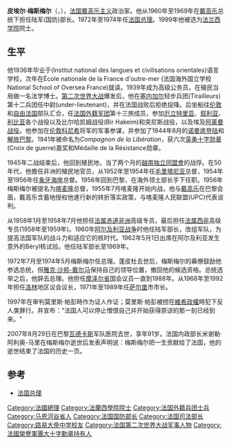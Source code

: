 {{noteTA
|G1=政治人物
}}
{{Infobox President
| original_name = {{lang|fr|Pierre Messmer}}
| image         = Pierre Messmer01.JPG
| caption       = 
| country       =[[法國|法國]]
| term_start    =1972年7月6日
| term_end      =1974年5月27日
| office    = {{flagicon|FRA}} [[法国总理列表|第154任]][[法國總理|法國總理]]
| president     = [[乔治·蓬皮杜|乔治·蓬皮杜]]
| predecessor   = [[雅克·沙邦-戴尔马|雅克·沙邦-戴尔马]]
| successor     = [[雅克·希拉克|雅克·希拉克]]
| birth_date    = {{birth date|1916|3|20}}
| birth_place   = {{FRA}}[[塞納省|塞納省]][[万塞讷|万塞讷]]
| death_date    = {{death date and age|2007|8|29|1916|3|20}}
| death_place   = {{FRA}}[[巴黎|巴黎]][[聖寵谷|聖寵谷]]
| religion      = 
| profession    = 
| spouse        = 
| party         = [[民主共和联盟|UDR]]
}} 
'''皮埃尔·梅斯梅尔'''（'''{{lang|fr|Pierre Messmer}}'''，{{bd|1916年|3月20日|2007年|8月29日|catIdx=Messmer}}），[[法国|法国]][[戴高乐主义|戴高乐主义]]政治家。他从1960年至1969年在[[戴高乐|戴高乐]]总统下担任陆军(国防)部长。1972年至1974年任[[法国总理|法国总理]]。1999年他被选为[[法蘭西學院_(機構)|法兰西学院]]院士。

== 生平 ==
他1936年毕业于(Institut national des langues et civilisations orientales)语言学校，次年在École nationale de la France d'outre-mer (法国海外国立学校National School of Oversea France)就读。1939年成为高级公务员，在殖民当局做一名法学博士。[[第二次世界大战|第二次世界大战]]爆发后，他在[[塞内加尔|塞内加尔]]轻步兵团(Tirailleurs)第十二兵团任中尉(under-lieutenant)，并在法国战败后拒绝投降。后坐船往[[伦敦|伦敦]]和[[自由法国|自由法国]]部队汇合，任[[法国外籍军团|法国外籍军团]]第十三旅成员，参加[[厄立特里亚|厄立特里亚]]、[[叙利亚|叙利亚]]、[[利比亚|利比亚]]各个战役以及比尔哈凯姆战役(Bir Hakeim)和突尼斯战役，以及埃及[[阿莱曼战役|阿莱曼战役]]。他参加在[[伦敦|伦敦]][[玛丽·皮埃尔·柯尼希|科尼希]]将军的军事参谋，并参加了1944年8月的[[诺曼底登陆|诺曼底登陆]]和[[解放巴黎|解放巴黎]]。1941年被命名为''Compagnon de la Libération''，获六次[[英勇十字勋章|英勇十字勋章]](Croix de guerre)嘉奖和Médaille de la Résistance勋章。

1945年二战结束后，他回到殖民地，当了两个月的[[越南独立同盟會|越南独立同盟會]]的战俘。在50年代，他擔任非洲的殖民地官员，从1952年至1954年任[[毛里塔尼亚|毛里塔尼亚]]总督，1954年至1956年任[[象牙海岸|象牙海岸]]总督。1956年回到巴黎，在海外领土部长{{le|加斯东·德费尔|Gaston Defferre}}手下任职。1956年梅斯梅尔被提名为[[喀麦隆|喀麦隆]]总督，1955年7月喀麦隆开始内战，他与[[戴高乐|戴高乐]]在巴黎会面，戴高乐含蓄地授权他進行新的转折落实政策，与喀麦隆人民联盟(UPC)代表谈判。

从1958年1月至1958年7月他担任[[法属赤道非洲|法属赤道非洲]]高级专员，最后担任[[法属西非|法属西非]]高级专员(1958年至1959年)。1960年[[阿尔及利亚战争|阿尔及利亚战争]]时他任陆军部长，改组军队，为提高法国军队的战斗力和适应它的核时代。1962年5月1日出席在阿尔及利亚发生意外的Béryl核试验。他任陆军部长至1969年。

1972年7月至1974年5月梅斯梅尔任总理。蓬皮杜去世后，梅斯梅尔的幕僚鼓励他参选总统，但[[雅克·沙邦-戴尔马|雅克·沙邦-戴尔马]]保持自己的领导位置，撤回他的候选资格。总统选举之后，他辞去总理。他担任[[摩泽尔省|摩泽尔省]]国会议员一直到1988年。从1968年至1992年担任[[洛林|洛林]]地区议会议长，1971年至1989年任[[萨尔堡|萨尔堡]]市市长。

1997年在审判莫里斯·帕彭時作为证人作证；莫里斯·帕彭被控在[[維希政權|維希政權]]時犯下反人类罪行。并宣布："法国人可以停止憎恨自己并开始获得原谅的那一刻已经到来。" 

2007年8月29日在巴黎[[瓦德卡斯|瓦德卡斯]]军队医院去世，享年91岁。法国内政部长米谢勒·阿利奥-马里在梅斯梅尔逝世后发表声明说：梅斯梅尔把一生贡献给了法国，他的逝世结束了法国的历史一页。

== 参考 ==
*[[法国总理|法国总理]]
{{start box}}
{{succession box|[[皮埃尔·吉约马|皮埃尔·吉约马]]|[[米歇尔·德勃雷|米歇尔·德勃雷]]|陆军(国防)部长|1960年-1969年}}
{{succession box|—|—|海外省和海外领地部长|1971年-1972年}}
{{succession box|[[雅克·沙邦-戴尔马|雅克·沙邦-戴尔马]]|[[雅克·希拉克|雅克·希拉克]]|[[法国总理|法国总理]]|1972年-1974年}}
{{succession box|[[勒内·普利文|勒内·普利文]]|[[让·泰廷格|让·泰廷格]]|临时司法部长|1973年}}
{{end box}}

{{法国政府首脑}}
{{冷戰相關人物}}
{{Authority control}}
{{DEFAULTSORT:Messmer, Pierre}}
[[Category:法國總理|Category:法國總理]]
[[Category:法蘭西學院院士|Category:法蘭西學院院士]]
[[Category:法国外籍兵团士兵|Category:法国外籍兵团士兵]]
[[Category:马恩河谷省人|Category:马恩河谷省人]]
[[Category:法国国防部长|Category:法国国防部长]]
[[Category:法国司法部长|Category:法国司法部长]]
[[Category:路易大帝中学校友|Category:路易大帝中学校友]]
[[Category:法国第二次世界大战军事人物|Category:法国第二次世界大战军事人物]]
[[Category:法國榮譽軍團大十字勳章持有人|Category:法國榮譽軍團大十字勳章持有人]]